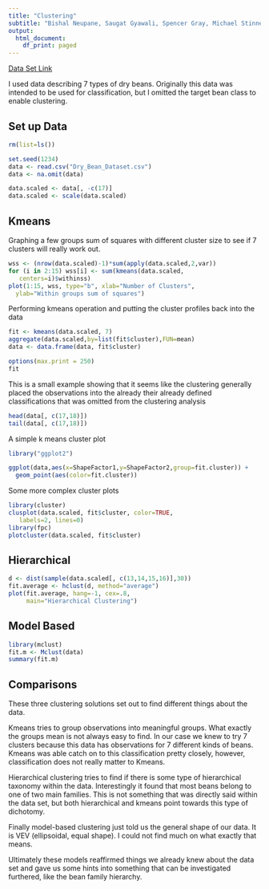 ```yaml
---
title: "Clustering"
subtitle: "Bishal Neupane, Saugat Gyawali, Spencer Gray, Michael Stinnett"
output:
  html_document:
    df_print: paged
---
```

[Data Set Link](https://archive.ics.uci.edu/ml/datasets/Dry+Bean+Dataset)  

I used data describing 7 types of dry beans. Originally this data was intended to be used for classification, but I omitted the target bean class to enable clustering. 

## Set up Data
```r
rm(list=ls())
```
```r
set.seed(1234)
data <- read.csv("Dry_Bean_Dataset.csv")
data <- na.omit(data)
```
```r
data.scaled <- data[, -c(17)]
data.scaled <- scale(data.scaled)
```

## Kmeans

Graphing a few groups sum of squares with different cluster size to see if 7 clusters will really work out.  
```r
wss <- (nrow(data.scaled)-1)*sum(apply(data.scaled,2,var))
for (i in 2:15) wss[i] <- sum(kmeans(data.scaled,
   centers=i)$withinss)
plot(1:15, wss, type="b", xlab="Number of Clusters",
  ylab="Within groups sum of squares")
```

Performing kmeans operation and putting the cluster profiles back into the data

```r
fit <- kmeans(data.scaled, 7) 
aggregate(data.scaled,by=list(fit$cluster),FUN=mean)
data <- data.frame(data, fit$cluster)
```


```r
options(max.print = 250)
fit
```


This is a small example showing that it seems like the clustering generally placed the observations into the already their already defined classifications that was omitted from the clustering analysis

```r
head(data[, c(17,18)])
tail(data[, c(17,18)])
```


A simple k means cluster plot  
```r
library("ggplot2")

ggplot(data,aes(x=ShapeFactor1,y=ShapeFactor2,group=fit.cluster)) +
  geom_point(aes(color=fit.cluster))

```

Some more complex cluster plots  
```r
library(cluster)
clusplot(data.scaled, fit$cluster, color=TRUE,
   labels=2, lines=0)
library(fpc)
plotcluster(data.scaled, fit$cluster)
```



## Hierarchical

```r
d <- dist(sample(data.scaled[, c(13,14,15,16)],30))
fit.average <- hclust(d, method="average")
plot(fit.average, hang=-1, cex=.8, 
     main="Hierarchical Clustering")
```

## Model Based
```r
library(mclust)
fit.m <- Mclust(data)
summary(fit.m)
```



## Comparisons 

These three clustering solutions set out to find different things about the data.

Kmeans tries to group observations into meaningful groups. What exactly the
groups mean is not always easy to find. In our case we knew to try 7 clusters
because this data has observations for 7 different kinds of beans. Kmeans was 
able catch on to this classification pretty closely, however, classification
does not really matter to Kmeans. 

Hierarchical clustering tries to find if there is some type of hierarchical taxonomy within the data. Interestingly it found that most beans belong to one of two main families. This is not something that was directly said within the data set, but both hierarchical and kmeans point towards this type of dichotomy.

Finally model-based clustering just told us the general shape of our data. It is VEV (ellipsoidal, equal shape). I could not find much on what exactly that means. 

Ultimately these models reaffirmed things we already knew about the data set and gave us some hints into something that can be investigated furthered, like the bean family hierarchy. 

